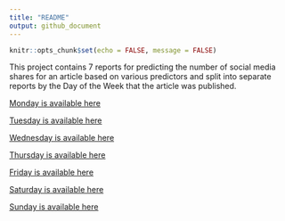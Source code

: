 ```yaml
---
title: "README"
output: github_document
---
```


```r
knitr::opts_chunk$set(echo = FALSE, message = FALSE)
```

This project contains 7 reports for predicting the number of social media shares for an article based on various predictors and split into separate reports by the Day of the Week that the article was published.

[Monday is available here](https://saararaja.github.io/ST558--Project-2/Reports/Monday_Report.html)

[Tuesday is available here](https://saararaja.github.io/ST558--Project-2/Reports/Tuesday_Report.html)

[Wednesday is available here](https://saararaja.github.io/ST558--Project-2/Reports/Wednesday_Report.html)

[Thursday is available here](https://saararaja.github.io/ST558--Project-2/Reports/Thursday_Report.html)

[Friday is available here](https://saararaja.github.io/ST558--Project-2/Reports/Friday_Report.html)

[Saturday is available here](https://saararaja.github.io/ST558--Project-2/Reports/Saturday_Report.html)

[Sunday is available here](https://saararaja.github.io/ST558--Project-2/Reports/Sunday_Report.html)








